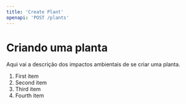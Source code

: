 ```yaml
---
title: 'Create Plant'
openapi: 'POST /plants'
---
```


# Criando uma planta

Aqui vai a descrição dos impactos ambientais de se criar uma planta.

1. First item
2. Second item
3. Third item
4. Fourth item
